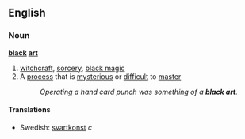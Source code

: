 ==English==
===Noun===
'''[[black]] [[art]]'''
# [[witchcraft]], [[sorcery]], [[black magic]]
# A [[process]] that is [[mysterious]] or [[difficult]] to [[master]]
#:''Operating a hand card punch was something of a '''black art'''.''
====Translations====
*Swedish: [[svartkonst]] ''c''